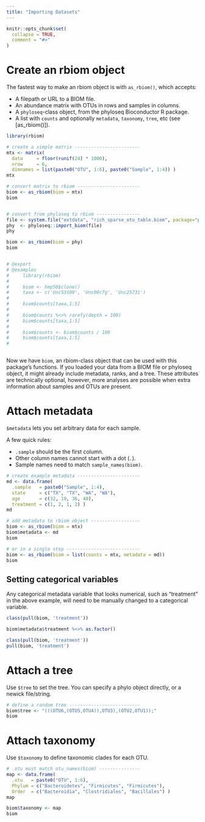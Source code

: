 ```yaml
---
title: "Importing Datasets"
---
```


```r
knitr::opts_chunk$set(
  collapse = TRUE,
  comment = "#>"
)
```



# Create an rbiom object

The fastest way to make an rbiom object is with `as_rbiom()`, which accepts:

* A filepath or URL to a BIOM file.
* An abundance matrix with OTUs in rows and samples in columns.
* A `phyloseq`-class object, from the phyloseq Bioconductor R package.
* A list with `counts` and optionally `metadata`, `taxonomy`, `tree`, etc (see [as_rbiom()]).


```r
library(rbiom)

# create a simple matrix ------------------------
mtx <- matrix(
  data     = floor(runif(24) * 1000), 
  nrow     = 6, 
  dimnames = list(paste0("OTU", 1:6), paste0("Sample", 1:4)) )
mtx

# convert matrix to rbiom -----------------------
biom <- as_rbiom(biom = mtx)
biom


# convert from phyloseq to rbiom ----------------
file <- system.file("extdata", "rich_sparse_otu_table.biom", package="phyloseq")
phy  <- phyloseq::import_biom(file)
phy

biom <- as_rbiom(biom = phy)
biom


# @export
# @examples
#     library(rbiom)
#     
#     biom <- hmp50$clone()
#     taxa <- c('Unc53100', 'Unc00c7g', 'Unc25731')
#     
#     biom$counts[taxa,1:5]
#     
#     biom$counts %<>% rarefy(depth = 100)
#     biom$counts[taxa,1:5]
#     
#     biom$counts <- biom$counts / 100
#     biom$counts[taxa,1:5]
#     



```


Now we have `biom`, an rbiom-class object that can be used with this package's functions. If you loaded your data from a BIOM file or phyloseq object, it might already include metadata, ranks, and a tree. These attributes are technically optional, however, more analyses are possible when extra information about samples and OTUs are present.




# Attach metadata

`$metadata` lets you set arbitrary data for each sample.

A few quick rules:

* `.sample` should be the first column.
* Other column names cannot start with a dot (`.`).
* Sample names need to match `sample_names(biom)`.


```r
# create example metadata -----------------------
md <- data.frame(
  .sample   = paste0("Sample", 1:4),
  state     = c("TX", "TX", "WA", "WA"),
  age       = c(32, 19, 36, 40),
  treatment = c(1, 2, 1, 2) )
md

# add metadata to rbiom object ------------------
biom <- as_rbiom(biom = mtx)
biom$metadata <- md
biom

# or in a single step ---------------------------
biom <- as_rbiom(biom = list(counts = mtx, metadata = md))
biom
```


## Setting categorical variables

Any categorical metadata variable that looks numerical, such as "treatment" in the above example, will need to be manually changed to a categorical variable.


```r
class(pull(biom, 'treatment'))

biom$metadata$treatment %<>% as.factor()

class(pull(biom, 'treatment'))
pull(biom, 'treatment')
```



# Attach a tree

Use `$tree` to set the tree. You can specify a phylo object directly, or a newick file/string.


```r
# define a random tree --------------------------
biom$tree <- "(((OTU6,(OTU5,OTU4)),OTU3),(OTU2,OTU1));"
biom
```




# Attach taxonomy

Use `$taxonomy` to define taxonomic clades for each OTU.


```r
# .otu must match otu_names(biom) ---------------
map <- data.frame(
  .otu   = paste0("OTU", 1:6),
  Phylum = c("Bacteroidetes", "Firmicutes", "Firmicutes"),
  Order  = c("Bacteroidia", "Clostridiales", "Bacillales") )
map

biom$taxonomy <- map
biom
```
